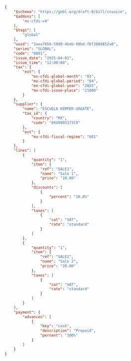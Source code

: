 ```json SAT Mexico global invoice example
{
	"$schema": "https://gobl.org/draft-0/bill/invoice",
	"$addons": [
		"mx-cfdi-v4"
	],
	"$tags": [
		"global"
	],
	"uuid": "3aea7b56-59d8-4beb-90bd-f8f280d852a0",
	"series": "GLOBAL",
	"code": "0001",
	"issue_date": "2025-04-01",
	"issue_time": "12:00:00",
	"tax": {
		"ext": {
			"mx-cfdi-global-month": "03",
			"mx-cfdi-global-period": "04",
			"mx-cfdi-global-year": "2025",
			"mx-cfdi-issue-place": "21000"
		}
	},
	"supplier": {
		"name": "ESCUELA KEMPER URGATE",
		"tax_id": {
			"country": "MX",
			"code": "EKU9003173C9"
		},
		"ext": {
			"mx-cfdi-fiscal-regime": "601"
		}
	},
	"lines": [
		{
			"quantity": "1",
			"item": {
				"ref": "SALE1",
				"name": "Sale 1",
				"price": "10.00"
			},
			"discounts": [
				{
					"percent": "10.0%"
				}
			],
			"taxes": [
				{
					"cat": "VAT",
					"rate": "standard"
				}
			]
		},
		{
			"quantity": "1",
			"item": {
				"ref": "SALE2",
				"name": "Sale 2",
				"price": "20.00"
			},
			"taxes": [
				{
					"cat": "VAT",
					"rate": "standard"
				}
			]
		}
	],
	"payment": {
		"advances": [
			{
				"key": "cash",
				"description": "Prepaid",
				"percent": "100%"
			}
		]
	}
}
```
